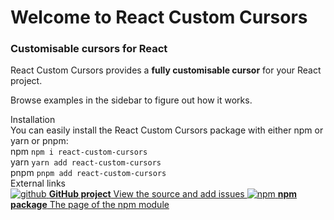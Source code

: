 
<Meta title="Introduction" />

<style>
  {`
    .subheading {
      --mediumdark: '#999999';
      font-weight: 700;
      font-size: 13px;
      color: #999;
      letter-spacing: 6px;
      line-height: 24px;
      text-transform: uppercase;
      margin-bottom: 12px;
      margin-top: 40px;
    }

    .link-list {
      display: grid;
      grid-template-columns: 1fr;
      grid-template-rows: 1fr 1fr;
      row-gap: 10px;
    }

    @media (min-width: 620px) {
      .link-list {
        row-gap: 20px;
        column-gap: 20px;
        grid-template-columns: 1fr 1fr;
      }
    }

    @media all and (-ms-high-contrast:none) {
    .link-list {
        display: -ms-grid;
        -ms-grid-columns: 1fr 1fr;
        -ms-grid-rows: 1fr 1fr;
      }
    }

    .link-item {
      display: block;
      padding: 20px;
      border: 1px solid #00000010;
      border-radius: 5px;
      transition: background 150ms ease-out, border 150ms ease-out, transform 150ms ease-out;
      color: #333333;
      display: flex;
      align-items: flex-start;
    }

    .link-item:hover {
      border-color: #1EA7FD50;
      transform: translate3d(0, -3px, 0);
      box-shadow: rgba(0, 0, 0, 0.08) 0 3px 10px 0;
    }

    .link-item:active {
      border-color: #1EA7FD;
      transform: translate3d(0, 0, 0);
    }

    .link-item strong {
      font-weight: 700;
      display: block;
      margin-bottom: 2px;
    }

    .link-item img {
      height: 40px;
      width: 40px;
      margin-right: 15px;
      flex: none;
    }

    .link-item span,
    .link-item p {
      margin: 0;
      font-size: 14px;
      line-height: 20px;
    }

    .tip {
      display: inline-block;
      border-radius: 1em;
      font-size: 11px;
      line-height: 12px;
      font-weight: 700;
      padding: 4px 12px;
      margin-right: 10px;
      vertical-align: top;
    }

    .yarn {
      background-color: #80d9ff;
      color: #007db3;
    }
    .npm {
      background-color: #ff6e6e;
      color: #cc0000;
    }
    .pnpm {
      background-color: #fff25e;
      color: #e8b600;
    }

    .tip-wrapper {
      font-size: 13px;
      line-height: 20px;
      margin-top: 40px;
      margin-bottom: 40px;
    }

    .tip-wrapper code {
      font-size: 12px;
      display: inline-block;
    }
  `}
</style>

# Welcome to React Custom Cursors

### Customisable cursors for React

React Custom Cursors provides a **fully customisable cursor** for your React project.

Browse examples in the sidebar to figure out how it works.

<div className="subheading">Installation</div>
<span>
  You can easily install the React Custom Cursors package with either npm or
  yarn or pnpm:
</span>
<div className="tip-wrapper">
  <span className="tip npm">npm</span>
  <code>npm i react-custom-cursors</code>
</div>
<div className="tip-wrapper">
  <span className="tip yarn">yarn</span>
  <code>yarn add react-custom-cursors</code>
</div>
<div className="tip-wrapper">
  <span className="tip pnpm">pnpm</span>
  <code>pnpm add react-custom-cursors</code>
</div>

<div className="subheading">External links</div>

<div className="link-list">
  <a
    className="link-item"
    href="https://github.com/arshazar/react-custom-cursors"
    target="_blank"
  >
    <img src={Github} alt="github" />
    <span>
      <strong>GitHub project</strong>
      View the source and add issues
    </span>
  </a>
  <a
    className="link-item"
    href="https://npmjs.com/package/react-custom-cursors"
    target="_blank"
  >
    <img src={Npm} alt="npm" />
    <span>
      <strong>npm package</strong>
      The page of the npm module
    </span>
  </a>
</div>

